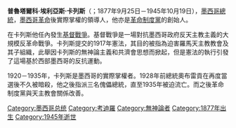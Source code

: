 {{Infobox President 
| name=普鲁塔尔科·埃利亚斯·卡列斯<br>{{small|Plutarco Elías Calles}}
| nationality={{MEX}}
| image=Plutarco_Elias_Calles.jpg
| order = [[File:Seal_of_the_Government_of_Mexico.svg|35px]] <br/> 第40任
| office = 墨西哥總統
| term_start=1924年12月1日
| term_end=1928年11月30日
| predecessor=[[阿爾瓦羅·奧布雷貢|阿爾瓦羅·奧布雷貢]]
| successor=[[埃米利奧·波特斯·基爾|埃米利奧·波特斯·基爾]]
| birth_date={{birth date|1877|9|25}}
| birth_place={{MEX}}[[索諾拉州|索諾拉州]][[瓜伊馬斯|瓜伊馬斯]] 
| death_date={{death date and age|1945|10|19|1877|9|25}}
| death_place={{MEX}}[[墨西哥城|墨西哥城]]
| spouse=Natalia Chacón
| party=[[工黨|工黨]] (PL), 1929年后 [[革命制度黨|國家革命黨]] (PNR)
| religion=[[無神論|無神論]]
|resting_place = [[革命纪念塔|革命纪念塔]]
|allegiance    = {{flag|Mexico}}
|branch        = {{army|Mexico}}
|serviceyears  = 1914–1920
|rank          =
|battles       =
}}
'''普魯塔爾科·埃利亞斯·卡列斯'''（{{IPA-es|pluˈtarko eˈli.as ˈkaʝes}}；1877年9月25日－1945年10月19日），[[墨西哥總統|墨西哥總統]]，[[墨西哥革命|墨西哥革命]]後實際掌權的領導人，他亦是[[革命制度黨|革命制度黨]]的創始人。

在卡列斯他任內發生[[基督戰爭|基督戰爭]]。基督戰爭是一場對抗墨西哥政府反天主教主義的大規模反革命戰爭。卡列斯提交的1917年憲法，其目的被指為迫害羅馬天主教教會及其子組織，此舉因卡列斯的無神論主義和共濟會思想而掀起，但是憲法的執行引發了這場基於西部墨西哥的反抗運動。

1920－1935年，卡列斯是墨西哥的實際掌權者。1928年前總統奧布雷貢在再度當選後不久被暗殺，他之後指派三名傀儡總統，直至1935年被迫流亡。而之後革命制度黨與天主教會關係改善。
{{墨西哥革命}}
{{Authority control}}
[[Category:墨西哥总统|Category:墨西哥总统]]
[[Category:考迪羅|Category:考迪羅]]
[[Category:無神論者|Category:無神論者]]
[[Category:1877年出生|Category:1877年出生]]
[[Category:1945年逝世|Category:1945年逝世]]